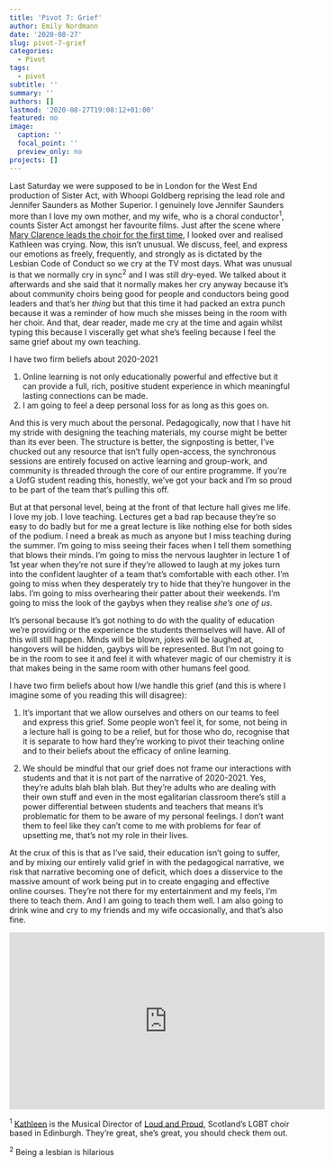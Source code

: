 ```yaml
---
title: 'Pivot 7: Grief'
author: Emily Nordmann
date: '2020-08-27'
slug: pivot-7-grief
categories:
  - Pivot
tags:
  - pivot
subtitle: ''
summary: ''
authors: []
lastmod: '2020-08-27T19:08:12+01:00'
featured: no
image:
  caption: ''
  focal_point: ''
  preview_only: no
projects: []
---
```


Last Saturday we were supposed to be in London for the West End production of Sister Act, with Whoopi Goldberg reprising the lead role and Jennifer Saunders as Mother Superior. I genuinely love Jennifer Saunders more than I love my own mother, and my wife, who is a choral conductor^1^, counts Sister Act amongst her favourite films. Just after the scene where [Mary Clarence leads the choir for the first time](https://www.youtube.com/watch?v=37hkxf5RaXc), I looked over and realised Kathleen was crying. Now, this isn't unusual. We discuss, feel, and express our emotions as freely, frequently, and strongly as is dictated by the Lesbian Code of Conduct so we cry at the TV most days. What was unusual is that we normally cry in sync^2^ and I was still dry-eyed. We talked about it afterwards and she said that it normally makes her cry anyway because it's about community choirs being good for people and conductors being good leaders and that's her *thing* but that this time it had packed an extra punch because it was a reminder of how much she misses being in the room with her choir. And that, dear reader, made me cry at the time and again whilst typing this because I viscerally get what she's feeling because I feel the same grief about my own teaching.

I have two firm beliefs about 2020-2021 

1. Online learning is not only educationally powerful and effective but it can provide a full, rich, positive student experience in which meaningful lasting connections can be made.
2. I am going to feel a deep personal loss for as long as this goes on.

And this is very much about the personal. Pedagogically, now that I have hit my stride with designing the teaching materials, my course might be better than its ever been. The structure is better, the signposting is better, I've chucked out any resource that isn't fully open-access, the synchronous sessions are entirely focused on active learning and group-work, and community is threaded through the core of our entire programme. If you're a UofG student reading this, honestly, we've got your back and I'm so proud to be part of the team that's pulling this off.

But at that personal level, being at the front of that lecture hall gives me life. I love my job. I love teaching. Lectures get a bad rap because they're so easy to do badly but for me a great lecture is like nothing else for both sides of the podium. I need a break as much as anyone but I miss teaching during the summer. I'm going to miss seeing their faces when I tell them something that blows their minds. I'm going to miss the nervous laughter in lecture 1 of 1st year when they're not sure if they're allowed to laugh at my jokes turn into the confident laughter of a team that's comfortable with each other. I'm going to miss when they desperately try to hide that they're hungover in the labs. I'm going to miss overhearing their patter about their weekends. I'm going to miss the look of the gaybys when they realise *she's one of us*.

It's personal because it's got nothing to do with the quality of education we're providing or the experience the students themselves will have. All of this will still happen. Minds will be blown, jokes will be laughed at, hangovers will be hidden, gaybys will be represented. But I'm not going to be in the room to see it and feel it with whatever magic of our chemistry it is that makes being in the same room with other humans feel good. 

I have two firm beliefs about how I/we handle this grief (and this is where I imagine some of you reading this will disagree):

1. It's important that we allow ourselves and others on our teams to feel and express this grief. Some people won't feel it, for some, not being in a lecture hall is going to be a relief, but for those who do, recognise that it is separate to how hard they're working to pivot their teaching online and to their beliefs about the efficacy of online learning.

2. We should be mindful that our grief does not frame our interactions with students and that it is not part of the narrative of 2020-2021. Yes, they're adults blah blah blah. But they're adults who are dealing with their own stuff and even in the most egalitarian classroom there's still a power differential between students and teachers that means it's problematic for them to be aware of my personal feelings. I don't want them to feel like they can't come to me with problems for fear of upsetting me, that's not my role in their lives.

At the crux of this is that as I've said, their education isn't going to suffer, and by mixing our entirely valid grief in with the pedagogical narrative, we risk that narrative becoming one of deficit, which does a disservice to the massive amount of work being put in to create engaging and effective online courses. They're not there for my entertainment and my feels, I'm there to teach them. And I am going to teach them well. I am also going to drink wine and cry to my friends and my wife occasionally, and that's also fine.

<iframe width="560" height="315" src="https://www.youtube.com/embed/bMRSqakdwsE" frameborder="0" allow="accelerometer; autoplay; encrypted-media; gyroscope; picture-in-picture" allowfullscreen></iframe>


^1^ [Kathleen](https://www.kathleencronie.com/) is the Musical Director of [Loud and Proud](http://loudandproudchoir.org/), Scotland's LGBT choir based in Edinburgh. They're great, she's great, you should check them out.  

^2^ Being a lesbian is hilarious